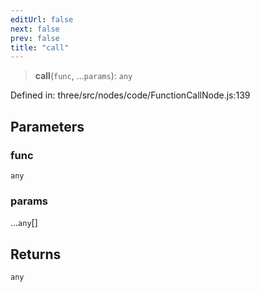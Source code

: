 ```yaml
---
editUrl: false
next: false
prev: false
title: "call"
---
```


> **call**(`func`, ...`params`): `any`

Defined in: three/src/nodes/code/FunctionCallNode.js:139

## Parameters

### func

`any`

### params

...`any`[]

## Returns

`any`
